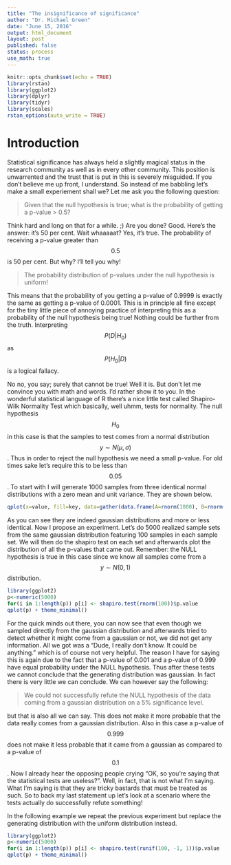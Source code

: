 ```yaml
---
title: "The insignificance of significance"
author: "Dr. Michael Green"
date: "June 15, 2016"
output: html_document
layout: post
published: false
status: process
use_math: true
---
```



```r
knitr::opts_chunk$set(echo = TRUE)
library(rstan)
library(ggplot2)
library(dplyr)
library(tidyr)
library(scales)
rstan_options(auto_write = TRUE)
```

# Introduction

Statistical significance has always held a slightly magical status in the research community as well as in every other community. This position is unwarrented and the trust that is put in this is severely misguided. If you don't believe me up front, I understand. So instead of me babbling let's make a small experiement shall we? Let me ask you the following question:

> Given that the null hypothesis is true; what is the probability of getting a p-value > 0.5?

Think hard and long on that for a while. ;) Are you done? Good. Here's the answer: it's 50 per cent. Wait whaaaaat? Yes, it's true. The probability of receiving a p-value greater than $$0.5$$ is 50 per cent. But why? I'll tell you why!

> The probability distribution of p-values under the null hypothesis is uniform!

This means that the probability of you getting a p-value of 0.9999 is exactly the same as getting a p-value of 0.0001. This is in principle all fine except for the tiny little piece of annoying practice of interpreting this as a probability of the null hypothesis being true! Nothing could be further from the truth. Interpreting $$P(D|H_0)$$ as $$P(H_0|D)$$ is a logical fallacy. 

No no, you say; surely that cannot be true! Well it is. But don't let me convince you with math and words. I'd rather show it to you. In the wonderful statistical language of R there's a nice little test called Shapiro-Wilk Normality Test which basically, well uhmm, tests for normality. The null hypothesis $$H_0$$ in this case is that the samples to test comes from a normal distribution $$y\sim N(\mu, \sigma)$$. Thus in order to reject the null hypothesis we need a small p-value. For old times sake let's require this to be less than $$0.05$$. To start with I will generate 1000 samples from three identical normal distributions with a zero mean and unit variance. They are shown below.

```r
qplot(x=value, fill=key, data=gather(data.frame(A=rnorm(1000), B=rnorm(1000), C=rnorm(1000))), geom="density", alpha=0.7) + theme_minimal() + scale_fill_brewer(type="qual") + xlim(c(-4.5, 4.5)) + xlab("y")
```

As you can see they are indeed gaussian distributions and more or less identical. Now I propose an experiment. Let's do 5000 realized sample sets from the same gaussian distribution featuring 100 samples in each sample set. We will then do the shapiro test on each set and afterwards plot the distribution of all the p-values that came out. Remember: the NULL hypothesis is true in this case since we know all samples come from a $$y\sim N(0, 1)$$ distribution.

```r
library(ggplot2)
p<-numeric(5000)
for(i in 1:length(p)) p[i] <- shapiro.test(rnorm(100))$p.value
qplot(p) + theme_minimal()
```

For the quick minds out there, you can now see that even though we sampled directly from the gaussian distribution and afterwards tried to detect whether it might come from a gaussian or not, we did not get any information. All we got was a "Dude, I really don't know. It could be anything." which is of course not very helpful. The reason I have for saying this is again due to the fact that a p-value of 0.001 and a p-value of 0.999 have equal probability under the NULL hypothesis. Thus after these tests we cannot conclude that the generating distribution was gaussian. In fact there is very little we can conclude. We can however say the following:

> We could not successfully refute the NULL hypothesis of the data coming from a gaussian distribution on a 5% significance level.

but that is also all we can say. This does not make it more probable that the data really comes from a gaussian distribution. Also in this case a p-value of $$0.999$$ does not make it less probable that it came from a gaussian as compared to a p-value of $$0.1$$. Now I already hear the opposing people crying "OK, so you're saying that the statistical tests are useless?". Well, in fact, that is not what I'm saying. What I'm saying is that they are tricky bastards that must be treated as such. So to back my last statement up let's look at a scenario where the tests actually do successfully refute something!

In the following example we repeat the previous experiment but replace the generating distribution with the uniform distribution instead. 

```r
library(ggplot2)
p<-numeric(5000)
for(i in 1:length(p)) p[i] <- shapiro.test(runif(100, -1, 1))$p.value
qplot(p) + theme_minimal()
```
